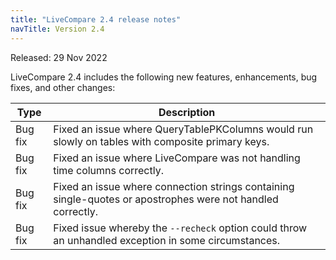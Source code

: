 ```yaml
---
title: "LiveCompare 2.4 release notes"
navTitle: Version 2.4
---
```


Released: 29 Nov 2022

LiveCompare 2.4 includes the following new features, enhancements, bug fixes, and other changes:

|  Type   |                                                 Description                                                 |
| ------- | ----------------------------------------------------------------------------------------------------------- |
| Bug fix | Fixed an issue where QueryTablePKColumns would run slowly on tables with composite primary keys.            |
| Bug fix | Fixed an issue where LiveCompare was not handling time columns correctly.                                   |
| Bug fix | Fixed an issue where connection strings containing single-quotes or apostrophes were not handled correctly. |
| Bug fix | Fixed issue whereby the `--recheck` option could throw an unhandled exception in some circumstances.        |


